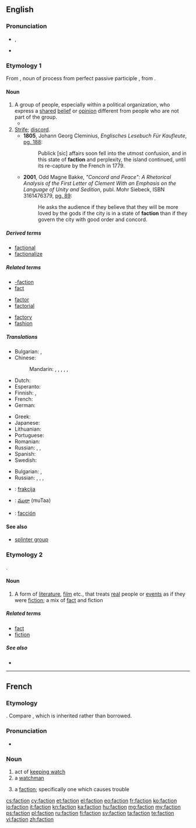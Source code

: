 {{also|-faction}}
==English==
{{wikipedia}}

===Pronunciation===
* {{IPA|/ˈfæk.ʃən/|/ˈfæk.ʃn/}}, {{X-SAMPA|/"f{k.S@n/|/"f{k.sn/}}
* {{rhymes|ækʃən}}

===Etymology 1===
From {{etyl|la}} {{term|factio|factiō||lang=la|a group of people acting together, a political faction}}, noun of process from perfect passive participle {{term|factus|lang=la}}, from {{term|facio|faciō|do, make|lang=la}}.

====Noun====
{{en-noun}}

# A group of people, especially within a political organization, who express a [[shared]] [[belief]] or [[opinion]] different from people who are not part of the group.
#* {{quote-book|title=Essays, Moral and Political|author=[[w:David Hume|David Hume]]|year=1748|chapter=Of Parties in General — How '''factions''' arise and contend.|passage=Real '''factions''' may be divided into those from interest, from principle, and from affection}}
# [[strife|Strife]]; [[discord]].
#* '''1805''', Johann Georg Cleminius, ''Englisches Lesebuch Für Kaufleute'', [http://books.google.com/books?id=B9cRAAAAIAAJ&pg=PA188&dq=faction&lr=&num=100&as_brr=3 pg. 188]:
#*: Publick [sic] affairs soon fell into the utmost confusion, and in this state of '''faction''' and perplexity, the island continued, until its re-capture by the French in 1779.
#* '''2001''', Odd Magne Bakke, ''"Concord and Peace": A Rhetorical Analysis of the First Letter of Clement With an Emphasis on the Language of Unity and Sedition'', publ. Mohr Siebeck, ISBN 3161476379, [http://books.google.com/books?id=cI1btFqWegoC&pg=PA89&dq=%22faction%22&as_brr=3&sig=R6XBNzJrKPdhILpQQfGC22KlIgc pg. 89]:
#*: He asks the audience if they believe that they will be more loved by the gods if the city is in a state of '''faction''' than if they govern the city with good order and concord.

=====Derived terms=====
* [[factional]]
* [[factionalize]]

=====Related terms=====
{{rel-top3|Terms etymologically related to ''faction'' (etymology 1)}}
* [[-faction]]
* [[fact]]
{{rel-mid3}}
* [[factor]]
* [[factorial]]
{{rel-mid3}}
* [[factory]]
* [[fashion]]
{{rel-bottom}}

=====Translations=====
{{trans-top|group of people}}
* Bulgarian: {{t|bg|фракция|f|sc=Cyrl}}, {{t|bg|клика|f|sc=Cyrl}}
* Chinese:
*: Mandarin: {{t|zh|幫派|sc=Hani}}, {{t|zh|帮派|tr=bāngpài|sc=Hani}}, {{t|zh|派別|sc=Hani}}, {{t|zh|派别|tr=pàibié|sc=Hani}}, {{t|zh|派系|tr=pàixì|sc=Hani}}, {{t|zh|派|tr=pài|sc=Hani}}
* Dutch: {{t|nl|fractie}}
* Esperanto: {{t-|eo|fakcio|xs=Esperanto}}
* Finnish: {{t+|fi|siipi}}, {{t|fi|suuntaus}}
* French: {{t|fr|faction|f}}
* German: {{t|de|Fraktion|f}}
{{trans-mid}}
* Greek: {{t+|el|φατρία|f|tr=fatría}}
* Japanese: {{t|ja|派閥|tr=はばつ, habatsu|sc=Jpan}}
* Lithuanian: {{t|lt|frakcija|f|xs=Lithuanian}}
* Portuguese: {{t+|pt|facção|f}}
* Romanian: {{t|ro|facțiune}}
* Russian: {{t|ru|фракция|f|tr=frákcija}}, {{t|ru|группировка|f|tr=gruppiróvka|sc=Cyrl}}, {{t|ru|клика|f|tr=klíka|sc=Cyrl}}
* Spanish: {{t|es|facción|f}}
* Swedish: {{t|sv|fraktion}}
{{trans-bottom}}

{{trans-top|strife}}
* Bulgarian: {{t|bg|разногласие|n|sc=Cyrl}}, {{t|bg|раздор|m|sc=Cyrl}}
* Russian: {{t|ru|раздор|m|p|tr=razdóry|alt=раздоры|sc=Cyrl}}, {{t|ru|распря|f|p|tr=ráspri|alt=распри|sc=Cyrl}}, {{t|ru|интрига|f|p|tr=intrígi|alt=интриги|sc=Cyrl}}, {{t|ru|разногласие|n|tr=raznoglásije|sc=Cyrl}}
{{trans-mid}}
{{trans-bottom}}

{{checktrans-top}}
* {{ttbc|sl}}: [[frakcija]] {{f}}
{{trans-mid}}
* {{ttbc|te}}: [[ముఠా]] (muTaa)
* {{ttbc|es}}: [[facción]]
{{trans-bottom}}

====See also====
* [[splinter group]]

===Etymology 2===
{{blend|fact|fiction}}.

====Noun====
{{en-noun}}

# A form of [[literature]], [[film]] etc., that treats [[real]] people or [[event]]s as if they were [[fiction]]; a mix of [[fact]] and fiction

=====Related terms=====
* [[fact]]
* [[fiction]]

=====See also=====
* {{pedialite|Non-fiction novel}}

----

==French==

===Etymology===
{{borrowing|la|factio|factiō}}. Compare {{term|façon|lang=fr}}, which is inherited rather than borrowed.

===Pronunciation===
* {{IPA|/faksjɔ̃/|lang=fr}}

===Noun===
{{fr-noun|f}}

# act of [[keep watch|keeping watch]]
# a [[watchman]]
# {{politics|lang=fr}} a [[#English|faction]]; specifically one which causes trouble

[[cs:faction]]
[[cy:faction]]
[[et:faction]]
[[el:faction]]
[[eo:faction]]
[[fr:faction]]
[[ko:faction]]
[[io:faction]]
[[it:faction]]
[[kn:faction]]
[[ka:faction]]
[[hu:faction]]
[[mg:faction]]
[[my:faction]]
[[ps:faction]]
[[pl:faction]]
[[ru:faction]]
[[fi:faction]]
[[sv:faction]]
[[ta:faction]]
[[te:faction]]
[[vi:faction]]
[[zh:faction]]
